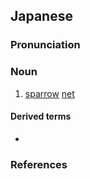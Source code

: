 ==Japanese==
{{ja-kanjitab|じゃく|ら|yomi=o}}

===Pronunciation===
{{ja-pron|yomi=o|じゃくら|acc=1|acc_ref=DJR}}

===Noun===
{{ja-noun|じゃくら}}

# [[sparrow]] [[net]]

====Derived terms====
* {{ja-r|門前雀羅を張る|もんぜん じゃくら を はる}}

===References===
<references/>